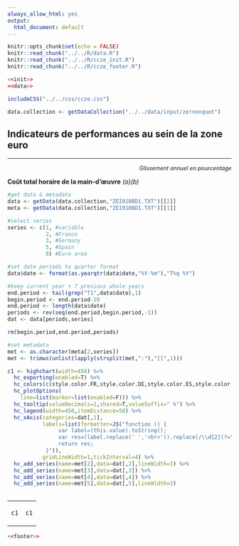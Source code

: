 ```yaml
---
always_allow_html: yes
output:
  html_document: default
---
```


```r
knitr::opts_chunk$set(echo = FALSE)
knitr::read_chunk("../../R/data.R")
knitr::read_chunk("../../R/ccze_init.R")
knitr::read_chunk("../../R/ccze_footer.R")
```
```r
<<init>>
<<data>>
```
```r
includeCSS("../../css/ccze.css")
```
```r
data.collection <- getDataCollection("../../data/input/ze!nonquot")
```

## Indicateurs de performances au sein de la zone euro

***
<p style="text-align: right; font-size:90%; font-style: italic;">*Glissement annuel en pourcentage*</p>
<p class="titlechart">**Co&ucirc;t total horaire de la main-d'&oelig;uvre** *(a)(b)*</p>

```r

#get data & metadata
data <- getData(data.collection,"ZEI010BD1.TXT")[[2]]
meta <- getData(data.collection,"ZEI010BD1.TXT")[[1]]

#select series
series <- c(1, #variable
            2, #France
            3, #Germany
            5, #Spain
            8) #Euro area

#set date periods to quarter format
data$date <- format(as.yearqtr(data$date,"%Y-%m"),"T%q %Y")

#keep current year + 7 previous whole years
end.period <- tail(grep("T1",data$date),1)
begin.period <- end.period-28
end.period <- length(data$date)
periods <- rev(seq(end.period,begin.period,-1))
dat <- data[periods,series]

rm(begin.period,end.period,periods)

#set metadata
met <- as.character(meta[2,series])
met <- trimws(unlist(lapply(strsplit(met,":"),"[[",1)))

c1 <- highchart(width=450) %>%
  hc_exporting(enabled=T) %>%
  hc_colors(c(style.color.FR,style.color.DE,style.color.ES,style.color.EA)) %>%
  hc_plotOptions(
    line=list(marker=list(enabled=F))) %>%
  hc_tooltip(valueDecimals=1,shared=T,valueSuffix=" %") %>%
  hc_legend(width=450,itemDistance=50) %>%
  hc_xAxis(categories=dat[,1],
           labels=list(formatter=JS("function () {
                var label=(this.value).toString();
                var res=(label.replace(' ','<br>')).replace(/\\d{2}(?=\\d{2})/,'');
                return res;
            }")),
           gridLineWidth=1,tickInterval=4) %>%
  hc_add_series(name=met[2],data=dat[,2],lineWidth=3) %>%
  hc_add_series(name=met[3],data=dat[,3]) %>%
  hc_add_series(name=met[4],data=dat[,4]) %>%
  hc_add_series(name=met[5],data=dat[,5],lineWidth=3)
  
```

<table><tr>
<td width="50%">

```r
c1
```

</td>
<td width="50%">

```r
c1
```

</td>

</tr></table>

```r
<<footer>>
```


